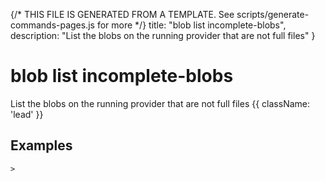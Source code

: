 {/* THIS FILE IS GENERATED FROM A TEMPLATE. See scripts/generate-commands-pages.js for more */}
    title: "blob list incomplete-blobs",
    description: "List the blobs on the running provider that are not full files"
}

<div className='not-prose mb-5'>
    <Breadcrumbs pages={[
        { name: 'Commands', href: '/docs/commands', current: false },
        { name: 'blob list incomplete-blobs', href: '/docs/commands/blob-list-incomplete-blobs', current: true },
    ]} />
</div>

# blob list incomplete-blobs

List the blobs on the running provider that are not full files {{ className: 'lead' }}



## Examples

<CodeGroup title="blob list incomplete-blobs">


```text {{ title: 'console' }}
> 
```


</CodeGroup>
